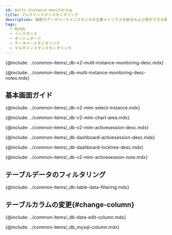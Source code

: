 ```yaml
---
id: multi-instance-monitoring
title: マルチインスタンスモニタリング
description: 複数のデータベースインスタンスの主要メトリクスを統合および表示できる機能を提供します。
tags:
  - MySQL
  - インスタンス
  - ダッシュボード
  - データベースモニタリング
  - マルチインスタンスモニタリング
---
```



<Note product='MySQL' link='../mysql-v1/multi-instance-monitoring' />

<!-- 概要-->

{@include: ../common-items/_db-v2-mulit-instance-monitoring-desc.mdx}

<!-- Notes-->

{@include: ../common-items/_db-multi-instance-monitoring-desc-notes.mdx}

## 基本画面ガイド

<ProdImg img='db-multi-instance.png' desc='マルチインスタンス' />

<!-- 인스턴스 선택-->

{@include: ../common-items/_db-v2-mim-select-instance.mdx}

<!-- 차트영역-->

{@include: ../common-items/_db-v2-mim-chart-area.mdx}

<!-- 액티브 세션 영역-->

{@include: ../common-items/_db-v2-mim-activesession-desc.mdx}

{@include: ../common-items/_db-dashboard-activesession-desc.mdx}

{@include: ../common-items/_db-dashboard-locktree-desc.mdx}

{@include: ../common-items/_db-v2-mim-activesession-note.mdx}

## テーブルデータのフィルタリング

{@include: ../common-items/_db-table-data-filtering.mdx}

## テーブルカラムの変更{#change-column}

{@include: ../common-items/_db-data-edit-column.mdx} 

<!-- 컬럼 정보 안내-->

{@include: ../common-items/_db_mysql-column.mdx}
